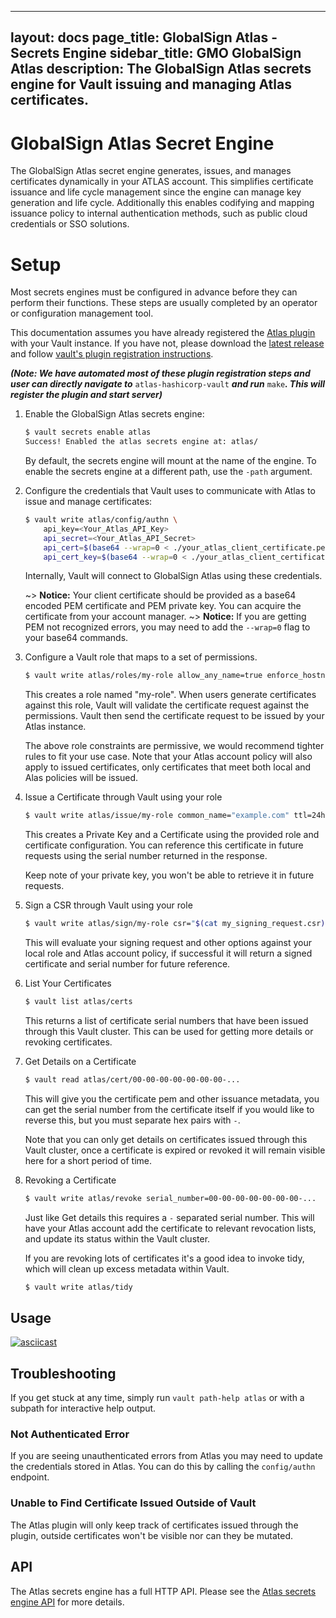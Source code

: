
---
layout: docs
page_title: GlobalSign Atlas - Secrets Engine
sidebar_title: GMO GlobalSign Atlas
description: The GlobalSign Atlas secrets engine for Vault issuing and managing Atlas certificates.
---

# GlobalSign Atlas Secret Engine

The GlobalSign Atlas secret engine generates, issues, and manages certificates
dynamically in your ATLAS account. This simplifies certificate issuance
and life cycle management since the engine can manage key generation and life cycle. Additionally
this enables codifying and mapping issuance policy to internal authentication methods, such as
public cloud credentials or SSO solutions.

# Setup

Most secrets engines must be configured in advance before they can perform their
functions. These steps are usually completed by an operator or configuration
management tool.

This documentation assumes you have already registered the [Atlas plugin](https://github.com/globalsign/atlas-hashicorp-vault) with your Vault instance.
If you have not, please download the [latest release](https://github.com/globalsign/atlas-hashicorp-vault/releases) and follow [vault's plugin registration instructions](https://www.vaultproject.io/docs/internals/plugins#plugin-registration).
 
**_(Note: We have automated most of these plugin registration steps and user can directly navigate to_** `atlas-hashicorp-vault` **_and run_** `make`**_. This will register the plugin and start server)_**

1.  Enable the GlobalSign Atlas secrets engine:

    ```bash
    $ vault secrets enable atlas
    Success! Enabled the atlas secrets engine at: atlas/
    ```

    By default, the secrets engine will mount at the name of the engine. To
    enable the secrets engine at a different path, use the `-path` argument.

2.  Configure the credentials that Vault uses to communicate with Atlas to issue and
    manage certificates:

    ```bash
    $ vault write atlas/config/authn \
        api_key=<Your_Atlas_API_Key>
        api_secret=<Your_Atlas_API_Secret>
        api_cert=$(base64 --wrap=0 < ./your_atlas_client_certificate.pem)
        api_cert_key=$(base64 --wrap=0 < ./your_atlas_client_certificate_key.pem)
    ```

    Internally, Vault will connect to GlobalSign Atlas using these credentials.

    ~> **Notice:** Your client certificate should be provided as a base64 encoded PEM certificate and PEM private key.
        You can acquire the certificate from your account manager.
    ~> **Notice:** If you are getting PEM not recognized errors, you may need to add the `--wrap=0` flag to your base64 commands.

3.  Configure a Vault role that maps to a set of permissions.
    ```bash
    $ vault write atlas/roles/my-role allow_any_name=true enforce_hostnames=false
    ```

    This creates a role named "my-role". When users generate certificates against
    this role, Vault will validate the certificate request against the permissions.
    Vault then send the certificate request to be issued by your Atlas instance.

    The above role constraints are permissive, we would recommend tighter rules to fit your use case. Note that your Atlas account
    policy will also apply to issued certificates, only certificates that meet both local and Alas policies will be issued.


4.  Issue a Certificate through Vault using your role
    ```bash
    $ vault write atlas/issue/my-role common_name="example.com" ttl=24h
    ```

    This creates a Private Key and a Certificate using the provided role and certificate configuration. You can reference this
    certificate in future requests using the serial number returned in the response.

    Keep note of your private key, you won't be able to retrieve it in future requests.

5.  Sign a CSR through Vault using your role
    ```bash
    $ vault write atlas/sign/my-role csr="$(cat my_signing_request.csr)" ttl=48h
    ```

    This will evaluate your signing request and other options against your local role and Atlas account policy, if successful it will
    return a signed certificate and serial number for future reference.

6. List Your Certificates
    ```bash
    $ vault list atlas/certs
    ```

    This returns a list of certificate serial numbers that have been issued through this Vault cluster. This can be used for
    getting more details or revoking certificates.

7. Get Details on a Certificate
    ```bash
    $ vault read atlas/cert/00-00-00-00-00-00-00-...
    ```

    This will give you the certificate pem and other issuance metadata, you can get the serial number from the certificate itself if
    you would like to reverse this, but you must separate hex pairs with `-`.

    Note that you can only get details on certificates issued through this Vault cluster, once a certificate is expired
    or revoked it will remain visible here for a short period of time.


8. Revoking a Certificate
    ```bash
    $ vault write atlas/revoke serial_number=00-00-00-00-00-00-00-...
    ```

    Just like Get details this requires a `-` separated serial number. This will have your Atlas account add the certificate to
    relevant revocation lists, and update its status within the Vault cluster.

    If you are revoking lots of certificates it's a good idea to invoke tidy, which will clean up excess metadata within Vault.

    ```bash
    $ vault write atlas/tidy
    ```


## Usage

[![asciicast](https://asciinema.org/a/K5k9khe33IN7Ewot6yMN6yjBB.svg)](https://asciinema.org/a/K5k9khe33IN7Ewot6yMN6yjBB)

## Troubleshooting

If you get stuck at any time, simply run `vault path-help atlas` or with a subpath for
interactive help output.

### Not Authenticated Error

If you are seeing unauthenticated errors from Atlas you may need to update the credentials stored in Atlas. You can do this by calling the `config/authn` endpoint.

### Unable to Find Certificate Issued Outside of Vault

The Atlas plugin will only keep track of certificates issued through the plugin, outside certificates won't be visible nor can they be mutated.

## API

The Atlas secrets engine has a full HTTP API. Please see the
[Atlas secrets engine API](https://github.com/globalsign/atlas-hashicorp-vault/blob/master/website/pages/api-docs/secret/vault-plugin-secrets-atlas/index.mdx) for more
details.
